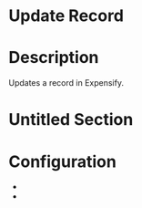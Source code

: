 ﻿# Update Record

# Description

Updates a record in Expensify.

# Untitled Section

# Configuration

* 
*
